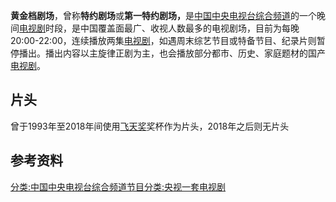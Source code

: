 {{Unreferenced|time=2021-02-21}}
'''黄金档剧场'''，曾称'''特约剧场'''或'''第一特约剧场，'''是[[中国中央电视台综合频道|中国中央电视台综合频道]]的一个晚间[[电视剧|电视剧]]时段，是中国覆盖面最广、收视人数最多的电视剧场，目前为每晚20:00-22:00，连续播放两集[[电视剧|电视剧]]，如遇周末综艺节目或特备节目、纪录片则暂停播出。播出内容以主旋律正剧为主，也会播放部分都市、历史、家庭题材的国产[[电视剧|电视剧]]。

== 片头 ==
曾于1993年至2018年间使用[[飞天奖|飞天奖]]奖杯作为片头，2018年之后则无片头
{{China-tv-stub}}
== 参考资料 ==
{{reflist}}{{央视一套电视剧}}
[[分类:中国中央电视台综合频道节目|分类:中国中央电视台综合频道节目]][[分类:央视一套电视剧|分类:央视一套电视剧]]